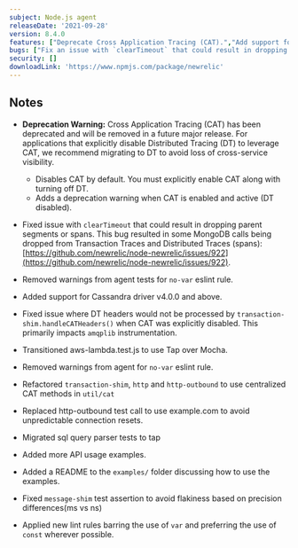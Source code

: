 ```yaml
---
subject: Node.js agent
releaseDate: '2021-09-28'
version: 8.4.0
features: ["Deprecate Cross Application Tracing (CAT).","Add support for Cassandra driver v4.0.0 and above."]
bugs: ["Fix an issue with `clearTimeout` that could result in dropping parent segments or spans.","Fix an issue where DT headers would not be processed by `transaction-shim.handleCATHeaders()` when CAT was explicitly disabled."]
security: []
downloadLink: 'https://www.npmjs.com/package/newrelic'
---
```


## Notes

* **Deprecation Warning:** Cross Application Tracing (CAT) has been deprecated and will be removed in a future major release. For applications that explicitly disable Distributed Tracing (DT) to leverage CAT, we recommend migrating to DT to avoid loss of cross-service visibility.
  * Disables CAT by default. You must explicitly enable CAT along with turning off DT.
  * Adds a deprecation warning when CAT is enabled and active (DT disabled).

* Fixed issue with `clearTimeout` that could result in dropping parent segments or spans.
  This bug resulted in some MongoDB calls being dropped from Transaction Traces and Distributed Traces (spans): [https://github.com/newrelic/node-newrelic/issues/922](https://github.com/newrelic/node-newrelic/issues/922).

* Removed warnings from agent tests for `no-var` eslint rule.

* Added support for Cassandra driver v4.0.0 and above.

* Fixed issue where DT headers would not be processed by `transaction-shim.handleCATHeaders()` when CAT was explicitly disabled. This primarily impacts `amqplib` instrumentation.

* Transitioned aws-lambda.test.js to use Tap over Mocha.

* Removed warnings from agent for `no-var` eslint rule.

* Refactored `transaction-shim`, `http` and `http-outbound` to use centralized CAT methods in `util/cat`

* Replaced http-outbound test call to use example.com to avoid unpredictable connection resets.

* Migrated sql query parser tests to tap

* Added more API usage examples.

* Added a README to the `examples/` folder discussing how to use the examples.

* Fixed `message-shim` test assertion to avoid flakiness based on precision differences(ms vs ns)

* Applied new lint rules barring the use of `var` and preferring the use of `const` wherever possible.
